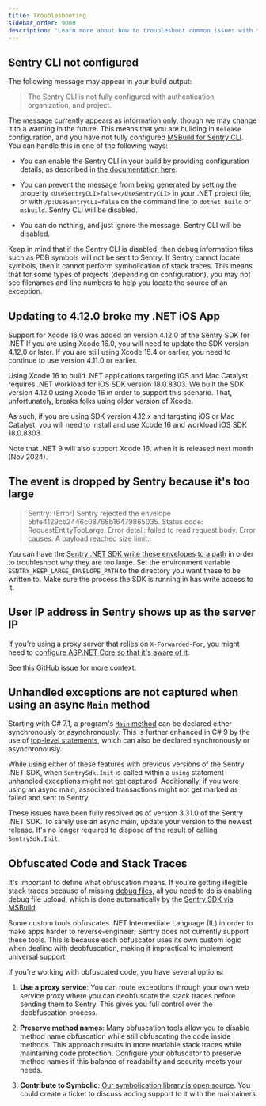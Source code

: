 ```yaml
---
title: Troubleshooting
sidebar_order: 9000
description: "Learn more about how to troubleshoot common issues with the .NET SDK. "
---
```


## Sentry CLI not configured

The following message may appear in your build output:

> The Sentry CLI is not fully configured with authentication, organization, and project.

The message currently appears as information only, though we may change it to a warning in the future.
This means that you are building in `Release` configuration, and you have not fully configured
[MSBuild for Sentry CLI](../configuration/msbuild/). You can handle this in one of the following ways:

- You can enable the Sentry CLI in your build by providing configuration details, as described in [the documentation here](../configuration/msbuild/).

- You can prevent the message from being generated by setting the property `<UseSentryCLI>false</UseSentryCLI>` in your .NET project file,
  or with `/p:UseSentryCLI=false` on the command line to `dotnet build` or `msbuild`. Sentry CLI will be disabled.

- You can do nothing, and just ignore the message. Sentry CLI will be disabled.

Keep in mind that if the Sentry CLI is disabled, then debug information files such as PDB symbols
will not be sent to Sentry. If Sentry cannot locate symbols, then it cannot perform symbolication of stack traces.
This means that for some types of projects (depending on configuration), you may not see filenames and line numbers
to help you locate the source of an exception.

## Updating to 4.12.0 broke my .NET iOS App

Support for Xcode 16.0 was added on version 4.12.0 of the Sentry SDK for .NET
If you are using Xcode 16.0, you will need to update the SDK version 4.12.0 or later.
If you are still using Xcode 15.4 or earlier, you need to continue to use version 4.11.0 or earlier.

Using Xcode 16 to build .NET applications targeting iOS and Mac Catalyst requires .NET workload for iOS SDK version 18.0.8303. We built the SDK version 4.12.0 using Xcode 16 in order to support this scenario. That, unfortunately, breaks folks using older version of Xcode.

As such, if you are using SDK version 4.12.x and targeting iOS or Mac Catalyst, you will need to install and use Xcode 16 and workload iOS SDK 18.0.8303

Note that .NET 9 will also support Xcode 16, when it is released next month (Nov 2024).

## The event is dropped by Sentry because it's too large

> Sentry: (Error) Sentry rejected the envelope 5bfe4129cb2446c08768b16479865035. Status code: RequestEntityTooLarge. Error detail: failed to read request body. Error causes: A payload reached size limit..

You can have the [Sentry .NET SDK write these envelopes to a path](https://github.com/getsentry/sentry-dotnet/blob/e62013ca63436d2a786fb229570e96f42c7c4044/src/Sentry/Http/HttpTransportBase.cs#L341-L363) in order to troubleshoot why they are too large.
Set the environment variable `SENTRY_KEEP_LARGE_ENVELOPE_PATH` to the directory you want these to be written to.
Make sure the process the SDK is running in has write access to it.

## User IP address in Sentry shows up as the server IP

If you're using a proxy server that relies on `X-Forwarded-For`, you might need to [configure ASP.NET Core
so that it's aware of it](https://docs.microsoft.com/aspnet/core/host-and-deploy/proxy-load-balancer).

See [this GitHub issue](https://github.com/getsentry/sentry-dotnet/issues/258) for more context.

## Unhandled exceptions are not captured when using an async `Main` method

Starting with C# 7.1, a program's [`Main` method](https://docs.microsoft.com/dotnet/csharp/fundamentals/program-structure/main-command-line) can be declared either synchronously or asynchronously.
This is further enhanced in C# 9 by the use of [top-level statements](https://learn.microsoft.com/dotnet/csharp/fundamentals/program-structure/top-level-statements), which can also be declared synchronously or asynchronously.

While using either of these features with previous versions of the Sentry .NET SDK, when `SentrySdk.Init` is called within a `using` statement unhandled exceptions might not get captured.
Additionally, if you were using an async main, associated transactions might not get marked as failed and sent to Sentry.

These issues have been fully resolved as of version 3.31.0 of the Sentry .NET SDK. To safely use an async main, update your version to the newest release.
It's no longer required to dispose of the result of calling `SentrySdk.Init`.

## Obfuscated Code and Stack Traces


It's important to define what obfuscation means. If you're getting illegible stack traces because of missing [debug files](/platforms/dotnet/data-management/debug-files/), all you need to do is enabling debug file upload, which is done automatically by the [Sentry SDK via MSBuild](/platforms/dotnet/guides/aspnet/configuration/msbuild/).

Some custom tools obfuscates .NET Intermediate Language (IL) in order to make apps harder to reverse-engineer; Sentry does not currently support these tools. This is because each obfuscator uses its own custom logic when dealing with deobfuscation, making it impractical to implement universal support.

If you're working with obfuscated code, you have several options:

1. **Use a proxy service**: You can route exceptions through your own web service proxy where you can deobfuscate the stack traces before sending them to Sentry. This gives you full control over the deobfuscation process.

2. **Preserve method names**: Many obfuscation tools allow you to disable method name obfuscation while still obfuscating the code inside methods. This approach results in more readable stack traces while maintaining code protection. Configure your obfuscator to preserve method names if this balance of readability and security meets your needs.

3. **Contribute to Symbolic**: [Our symbolication library is open source](https://github.com/getsentry/symbolic). You could create a ticket to discuss adding support to it with the maintainers.

<PlatformContent includePath="troubleshooting" />
